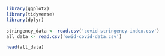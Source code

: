 ```r
library(ggplot2)
library(tidyverse)
library(dplyr)
```

```r
stringency_data <- read.csv('covid-stringency-index.csv')
all_data <- read.csv('owid-covid-data.csv')
```

```r
head(all_data)
```


